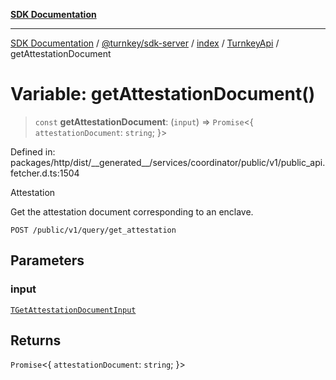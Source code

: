 [**SDK Documentation**](../../../../../../README.mdx)

***

[SDK Documentation](../../../../../../packages.mdx) / [@turnkey/sdk-server](../../../../README.mdx) / [index](../../../README.mdx) / [TurnkeyApi](../README.mdx) / getAttestationDocument

# Variable: getAttestationDocument()

> `const` **getAttestationDocument**: (`input`) => `Promise`\<\{ `attestationDocument`: `string`; \}\>

Defined in: packages/http/dist/\_\_generated\_\_/services/coordinator/public/v1/public\_api.fetcher.d.ts:1504

Attestation

Get the attestation document corresponding to an enclave.

`POST /public/v1/query/get_attestation`

## Parameters

### input

[`TGetAttestationDocumentInput`](../type-aliases/TGetAttestationDocumentInput.mdx)

## Returns

`Promise`\<\{ `attestationDocument`: `string`; \}\>
